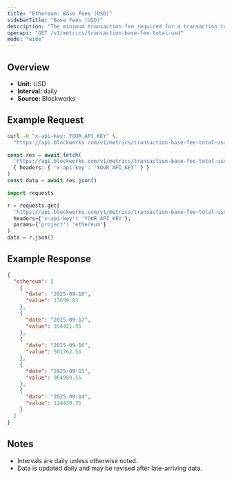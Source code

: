 ```yaml
---
title: "Ethereum: Base Fees (USD)"
sidebarTitle: "Base Fees (USD)"
description: "The minimum transaction fee required for a transaction to be included in a block"
openapi: "GET /v1/metrics/transaction-base-fee-total-usd"
mode: "wide"
---
```


## Overview

- **Unit:** USD
- **Interval:** daily
- **Source:** Blockworks

## Example Request

<CodeGroup>

```bash cURL
curl -H "x-api-key: YOUR_API_KEY" \
  "https://api.blockworks.com/v1/metrics/transaction-base-fee-total-usd?project=ethereum"
```

```typescript TypeScript
const res = await fetch(
  'https://api.blockworks.com/v1/metrics/transaction-base-fee-total-usd?project=ethereum',
  { headers: { 'x-api-key': 'YOUR_API_KEY' } }
)
const data = await res.json()
```

```python Python
import requests

r = requests.get(
  'https://api.blockworks.com/v1/metrics/transaction-base-fee-total-usd',
  headers={'x-api-key': 'YOUR_API_KEY'},
  params={'project': 'ethereum'}
)
data = r.json()
```

</CodeGroup>

## Example Response

```json
{
  "ethereum": [
    {
      "date": "2025-09-18",
      "value": 13659.03
    },
    {
      "date": "2025-09-17",
      "value": 354421.95
    },
    {
      "date": "2025-09-16",
      "value": 501762.56
    },
    {
      "date": "2025-09-15",
      "value": 964989.56
    },
    {
      "date": "2025-09-14",
      "value": 124430.31
    }
  ]
}
```

## Notes
- Intervals are daily unless otherwise noted.
- Data is updated daily and may be revised after late-arriving data.